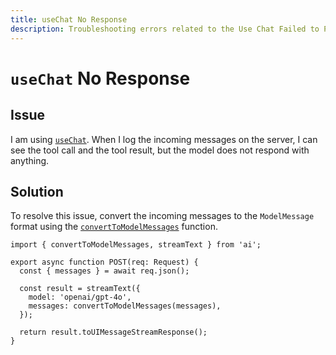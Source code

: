 ```yaml
---
title: useChat No Response
description: Troubleshooting errors related to the Use Chat Failed to Parse Stream error.
---
```


# `useChat` No Response

## Issue

I am using [`useChat`](/docs/reference/ai-sdk-ui/use-chat).
When I log the incoming messages on the server, I can see the tool call and the tool result, but the model does not respond with anything.

## Solution

To resolve this issue, convert the incoming messages to the `ModelMessage` format using the [`convertToModelMessages`](/docs/reference/ai-sdk-ui/convert-to-model-messages) function.

```tsx highlight="9"
import { convertToModelMessages, streamText } from 'ai';

export async function POST(req: Request) {
  const { messages } = await req.json();

  const result = streamText({
    model: 'openai/gpt-4o',
    messages: convertToModelMessages(messages),
  });

  return result.toUIMessageStreamResponse();
}
```
